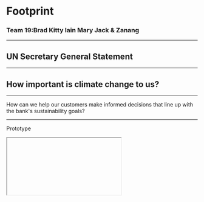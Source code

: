 

# Footprint
### Team 19:Brad Kitty Iain Mary Jack & Zanang
---
## UN Secretary General Statement
---

## How important is climate change to us?

---

How can we help our customers make informed decisions that line up with the bank's sustainability goals?

---

Prototype
<Iframe />
---

## Video ⇾ why is carbon a problem
://www.renderforest.com/watch-23052863

---

## Introducing Footprint
1.  An app connected to a customer’s bank account via open banking. 
2.  By categorizing transactions we can estimate the CO2 linked to each 
3.  Presenting this information through a variety of easy to understand methods like:
      You have used 20% less than average for someone living in your area 
      Your emissions are equivalent to flying New York – London 2.5x  
4.  Offer advice on how to change habits and options to Offset
       Donations/volunteering opportunities
                                                                                     
                                                                                     
                                                                                     ...Shall we take a look


---

## Feedback
